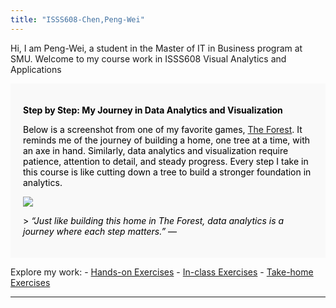 ```yaml
---
title: "ISSS608-Chen,Peng-Wei"
---
```


Hi, I am Peng-Wei, a student in the Master of IT in Business program at SMU. Welcome to my course work in ISSS608 Visual Analytics and Applications

::: {style="background-color: #f9f9f9; color: #000; padding: 20px;"}
**Step by Step: My Journey in Data Analytics and Visualization**

Below is a screenshot from one of my favorite games, [The Forest](https://store.steampowered.com/app/242760/The_Forest/). It reminds me of the journey of building a home, one tree at a time, with an axe in hand. Similarly, data analytics and visualization require patience, attention to detail, and steady progress. Every step I take in this course is like cutting down a tree to build a stronger foundation in analytics.

![](images/Screenshot%202024-06-06%20013811.png)

\> *“Just like building this home in The Forest, data analytics is a journey where each step matters.”* —
:::

Explore my work: - [Hands-on Exercises](hands-onEx/hands-onEx00.html) - [In-class Exercises](In-Class_Ex1.html) - [Take-home Exercises](Take-home_Ex1.html)

------------------------------------------------------------------------
